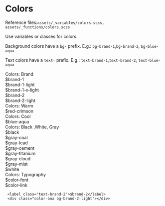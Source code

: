 
<Meta title="Globals/Colors" />

<style>{`
  .subheading {
    --mediumdark: '#999999';
    font-weight: 900;
    font-size: 13px;
    color: #999;
    letter-spacing: 6px;
    line-height: 24px;
    text-transform: uppercase;
    margin-bottom: 12px;
    margin-top: 40px;
  }

  .link-list {
    display: grid;
    grid-template-columns: 1fr 1fr;
    grid-template-rows: 1fr;
    row-gap: 10px;
  }

  @media (min-width: 620px) {
    .link-list {
      row-gap: 20px;
      column-gap: 20px;
      grid-template-columns: 1fr 1fr 1fr 1fr;
    }
  }

  @media all and (-ms-high-contrast:none) {
  .link-list {
      display: -ms-grid;
      -ms-grid-columns: 1fr 1fr 1fr 1fr ;
      -ms-grid-rows: 1fr;
    }
  }

  .link-item {
    padding: 20px 30px 20px 15px;
    border: 1px solid #00000010;
    border-radius: 5px;
    transition: background 150ms ease-out, border 150ms ease-out, transform 150ms ease-out;
    color: #333333;
    display: flex;
    align-items: center;
  }

  .link-item:hover {
    border-color: #1EA7FD50;
     box-shadow: rgba(0, 0, 0, 0.08) 0 3px 10px 0;
  }

  .link-item:active {
    border-color: #1EA7FD;
    transform: translate3d(0, 0, 0);
  }

  .link-item strong {
    font-weight: 700;
    display: block;
    margin-bottom: 2px;
  }
  
  .link-item img {
    height: 40px;
    width: 40px;
    margin-right: 15px;
    flex: none;
  }

  .link-item span {
    font-size: 14px;
    line-height: 20px;
  }

  .tip {
    display: inline-block;
    border-radius: 1em;
    font-size: 11px;
    line-height: 12px;
    font-weight: 700;
    background: #E7FDD8;
    color: #66BF3C;
    padding: 4px 12px;
    margin-right: 10px;
    vertical-align: top;
  }

  .tip-wrapper {
    font-size: 13px;
    line-height: 20px;
    margin-top: 40px;
    margin-bottom: 40px;
  }

  .tip-wrapper code {
    font-size: 12px;
    display: inline-block;
  }


  .section-colors .section-colors-item{
    display:flex;
    flex-direction:column;
    font-size: 14px;
    color: #999;
    align-items:center;
  }

  .section-colors .section-colors-item .color-box{
    width:120px;
    height:80px;
  }

  
`}</style>


# Colors

<div className="tip-wrapper">
  <span className="tip">Reference files:</span><code>assets/_variables/colors.scss, assets/_functions/colors.scss</code>
</div>

Use variables or classes for colors.

Background colors have a <code>bg-</code> prefix. E.g.: <code>bg-brand-1</code>,<code>bg-brand-2</code>, <code>bg-blue-aqua</code>

Text colors have a <code>text-</code> prefix. E.g.: <code>text-brand-1</code>,<code>text-brand-2</code>, <code>text-blue-aqua</code>

<div className="subheading">Colors: Brand</div>

<div className="link-list section-colors">
  <a id="brand-1" className="link-item section-colors-item"  target="_blank">
   <label class="text-gray-lead">$brand-1</label>
   <div class="color-box bg-brand-1"></div>
  </a>
  <a id="brand-1-light" className="link-item section-colors-item"  target="_blank">
   <label class="text-gray-lead">$brand-1-light</label>
   <div class="color-box bg-brand-1-light"></div>
  </a>
  <a  id="brand-1-x-light"  className="link-item section-colors-item"  target="_blank">
   <label class="text-gray-lead">$brand-1-x-light</label>
   <div class="color-box bg-brand-1-x-light"></div>
  </a>
  <a className="link-item section-colors-item"  target="_blank">
   <label class="text-gray-lead">$brand-2</label>
   <div class="color-box bg-brand-2"></div>
  </a>
  <a className="link-item section-colors-item"  target="_blank">
   <label class="text-gray-lead">$brand-2-light</label>
   <div class="color-box bg-brand-2-light"></div>
  </a>
  
</div>

<div className="subheading">Colors: Warm</div>

<div className="link-list section-colors">
  <a id="red-crimson" className="link-item section-colors-item"  target="_blank">
   <label class="text-gray-lead">$red-crimson</label>
   <div class="color-box bg-red-crimson"></div>
  </a>  
  
</div>

<div className="subheading">Colors: Cool</div>

<div className="link-list section-colors">
  <a id="blue-aqua" className="link-item section-colors-item"  target="_blank">
   <label class="text-gray-lead">$blue-aqua</label>
   <div class="color-box bg-blue-aqua"></div>
  </a>  
  
</div>

<div className="subheading">Colors: Black ,White, Gray</div>

<div className="link-list section-colors">
  <a id="black" className="link-item section-colors-item"  target="_blank">
   <label class="text-gray-lead">$black</label>
   <div class="color-box bg-black"></div>
  </a> 
   <a id="gray-coal" className="link-item section-colors-item"  target="_blank">
   <label class="text-gray-lead">$gray-coal</label>
   <div class="color-box bg-gray-coal"></div>
  </a> 
   <a id="gray-lead" className="link-item section-colors-item"  target="_blank">
   <label class="text-gray-lead">$gray-lead</label>
   <div class="color-box bg-gray-lead"></div>
  </a> 
   <a id="gray-cement" className="link-item section-colors-item"  target="_blank">
   <label class="text-gray-lead">$gray-cement</label>
   <div class="color-box bg-gray-cement"></div>
  </a> 
   <a id="gray-titanium" className="link-item section-colors-item"  target="_blank">
   <label class="text-gray-lead">$gray-titanium</label>
   <div class="color-box bg-gray-titanium"></div>
  </a> 
   <a id="gray-cloud" className="link-item section-colors-item"  target="_blank">
   <label class="text-gray-lead">$gray-cloud</label>
   <div class="color-box bg-gray-cloud"></div>
  </a> 
   <a id="gray-mist" className="link-item section-colors-item"  target="_blank">
   <label class="text-gray-lead">$gray-mist</label>
   <div class="color-box bg-gray-mist"></div>
  </a> 
   <a id="white" className="link-item section-colors-item"  target="_blank">
   <label class="text-gray-lead">$white</label>
   <div class="color-box bg-white"></div>
  </a>  
  
</div>

<div className="subheading">Colors: Typography</div>

<div className="link-list section-colors">
  <a id="color-font" className="link-item section-colors-item"  target="_blank">
   <label class="text-color-font">$color-font</label>
   <div class="color-box bg-color-font"></div>
  </a>

  <a id="color-link" className="link-item section-colors-item"  target="_blank">
   <label class="text-color-link">$color-link</label>
   <div class="color-box bg-color-link"></div>
  </a>  
  
</div>

```
 <label class="text-brand-2">$brand-2</label>
 <div class="color-box bg-brand-2-light"></div>

```


